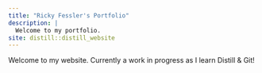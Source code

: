 ---
title: "Ricky Fessler's Portfolio"
description: |
  Welcome to my portfolio.
site: distill::distill_website
---

Welcome to my website. Currently a work in progress as I learn Distill & Git!